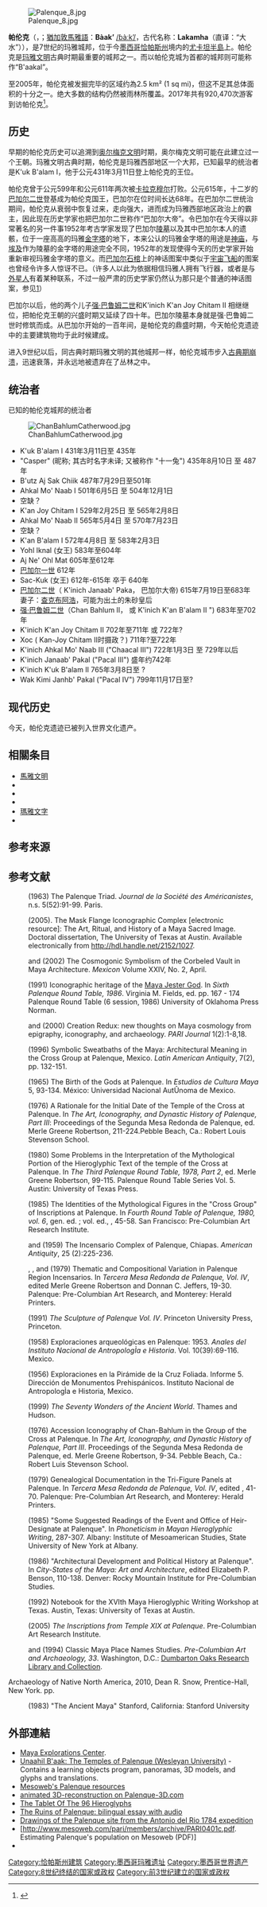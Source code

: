 {{世界文化遗产概要表
| site_img = Image:Palenque Collage.jpg
| site_img_capt = 
| site_img_width = 280px
| zh_name = 帕伦克的前西班牙城和国家公园
| en_name = Pre-Hispanic City and National Park of Palenque
| fr_name = Ville prehispanique et parc national de Palenque
| country = {{MEX}}
| criterion_c = (i)(ii)(iii)(iv)
| rg_year = 1987
| ex_rg_year = 
| remarks = 
| ID = 411
| Region = 拉丁美洲和加勒比地区
| org_url = http://whc.unesco.org/en/list/411
| map_img = 
| map_img_width = 
}}
{{玛雅文明|nocat}}
[[File:Palenque_8.jpg|thumb]]

'''帕伦克'''（'''{{lang-es|Palenque}}'''，{{IPA-es|pa'leŋke}}；[[猶加敦馬雅語|猶加敦馬雅語]]：'''Bàakʼ''' [[Help:國際音標|/ɓàːkʼ/]]，古代名称：'''Lakamha'''（直译：“大水”）），是7世纪的玛雅城邦，位于今[[墨西哥|墨西哥]][[恰帕斯州|恰帕斯州]]境内的[[尤卡坦半島|尤卡坦半島]]上。帕伦克是[[玛雅文明|玛雅文明]]古典时期最重要的城邦之一。而以帕伦克城为首都的城邦则可能称作“B'aakal”。

至2005年，帕伦克被发掘完毕的区域约為2.5 km² (1 sq mi)，但这不足其总体面积的十分之一。绝大多数的结构仍然被雨林所覆盖。2017年共有920,470次游客到访帕伦克<ref name=visitors>{{cite web |url=http://www.estadisticas.inah.gob.mx/ |title=Estadística de Visitantes |language=es |publisher=[[INAH|INAH]] |accessdate=2018-03-25|archive-url=https://web.archive.org/web/20120708021202/http://www.estadisticas.inah.gob.mx/ |archive-date=2012-07-08 |dead-url=yes }}</ref>。

== 历史 ==
    
早期的帕伦克历史可以追溯到[[奥尔梅克文明|奥尔梅克文明]]时期，奥尔梅克文明可能在此建立过一个王朝。玛雅文明古典时期，帕伦克是玛雅西部地区一个大邦，已知最早的统治者是K'uk B'alam I，他于公元431年3月11日登上帕伦克的王位。   

帕伦克曾于公元599年和公元611年两次被[[卡拉克穆尔|卡拉克穆尔]]打败。公元615年，十二岁的[[巴加尔二世|巴加尔二世]]登基成为帕伦克国王，巴加尔在位时间长达68年。在巴加尔二世统治期间，帕伦克从衰弱中恢复过来，走向强大，进而成为玛雅西部地区政治上的霸主，因此现在历史学家也把巴加尔二世称作“巴加尔大帝”。令巴加尔在今天得以非常著名的另一件事1952年考古学家发现了巴加尔[[陵墓|陵墓]]以及其中巴加尔本人的遗骸，位于一座高高的玛雅[[金字塔|金字塔]]的地下，本来公认的玛雅金字塔的用途是[[神庙|神庙]]，与[[埃及|埃及]]作为陵墓的金字塔的用途完全不同，1952年的发现使得今天的历史学家开始重新审视玛雅金字塔的意义。而[[巴加尔石棺|巴加尔石棺]]上的神话图案中类似于[[宇宙飞船|宇宙飞船]]的图案也曾经令许多人惊讶不已。（许多人以此为依据相信玛雅人拥有飞行器，或者是与[[外星人|外星人]]有着某种联系，不过一般严肃的历史学家仍然认为那只是个普通的神话图案，参见[https://web.archive.org/web/20070419122447/http://www.seti-astronautik.de/images/palenque.jpg]）   
   
巴加尔以后，他的两个儿子[[强·巴鲁姆二世|强·巴鲁姆二世]]和K'inich K'an Joy Chitam II 相继继位，把帕伦克王朝的兴盛时期又延续了四十年。巴加尔陵墓本身就是强·巴鲁姆二世时修筑而成。从巴加尔开始的一百年间，是帕伦克的鼎盛时期，今天帕伦克遗迹中的主要建筑物均于此时候建成。   
   
进入9世纪以后，同古典时期玛雅文明的其他城邦一样，帕伦克城市步入[[古典期玛雅文明的衰落|古典期崩溃]]，迅速衰落，并永远地被遗弃在了丛林之中。

== 统治者 ==
已知的帕伦克城邦的统治者

[[File:ChanBahlumCatherwood.jpg|thumb]]

* K'uk B'alam I       431年3月11日至 435年
* "Casper" (昵称; 其古时名字未译; 又被称作 "十一兔") 435年8月10日 至 487年
* B'utz Aj Sak Chiik     487年7月29日至501年
* Ahkal Mo' Naab I       501年6月5日 至 504年12月1日
* 空缺？
* K'an Joy Chitam I          529年2月25日 至 565年2月8日
* Ahkal Mo' Naab II          565年5月4日 至 570年7月23日
* 空缺？
* K'an B'alam I              572年4月8日 至 583年2月3日 
* Yohl Iknal (女王)          583年至604年
* Aj Ne' Ohl Mat             605年至612年
* [[巴加尔一世|巴加尔一世]]                 612年
* Sac-Kuk (女王)             612年-615年 卒于 640年
* [[巴加尔二世|巴加尔二世]]（ K'inich Janaab' Paka， 巴加尔大帝)  615年7月19日至683年 妻子：[[查克布阿浩|查克布阿浩]]，可能为出土的朱砂皇后
* [[强·巴鲁姆二世|强·巴鲁姆二世]]（Chan Bahlum II， 或 K'inich K'an B'alam II ")  683年至702年 
* K'inich K'an Joy Chitam II             702年至711年 或 722年? 
* Xoc ( Kan-Joy Chitam II时摄政？)     711年?至722年
* K'inich Ahkal Mo' Naab III  ("Chaacal III")     722年1月3日 至 729年以后  
* K'inich Janaab' Pakal ("Pacal III")               盛年约742年 
* K'inich K'uk B'alam II                 765年3月8日至 ?
* Wak Kimi Janhb' Pakal ("Pacal IV")     799年11月17日至?

== 现代历史 ==
今天，帕伦克遗迹已被列入世界文化遗产。
==相關条目==
*[[馬雅文明|馬雅文明]]
*{{le|馬雅遺址列表|List of Maya sites}}
*{{le|中部美洲金字塔列表|List of Mesoamerican pyramids}}
*{{le|巨石文化遗迹列表|List of megalithic sites}}
*[[瑪雅文字|瑪雅文字]]
*{{le|20号神庙|Temple 20}}
{{Portal bar|建築}}

==参考来源==
{{Reflist|30em}}

==参考文献==
{{refbegin|indent=yes}}<!--If indent param. is used,   Pls use a colon (:) instead of asterisk (*) for bullet markers in the references list -->  
: {{aut|Berlin, Heinrich}} (1963) The Palenque Triad. ''Journal de la Société des Américanistes'', n.s. 5(52):91-99. Paris.
: {{aut|Carrasco, Michael D.}} (2005). The Mask Flange Iconographic Complex [electronic resource]: The Art, Ritual, and History of a Maya Sacred Image. Doctoral dissertation, The University of Texas at Austin. Available electronically from [http://hdl.handle.net/2152/1027 http://hdl.handle.net/2152/1027].
: {{aut|Carrasco, Michael D.}} and {{aut| Kerry Hull}} (2002) The Cosmogonic Symbolism of the Corbeled Vault in Maya Architecture. ''Mexicon'' Volume XXIV, No. 2, April.
: {{aut|Fields, Virginia M.}} (1991) Iconographic heritage of the [[Maya_Jester_God|Maya Jester God]]. In ''Sixth Palenque Round Table, 1986''. Virginia M. Fields, ed. pp. 167 - 174 Palenque Round Table (6 session, 1986) University of Oklahoma Press Norman.
: {{aut|[[David_Freidel|Freidel, David]]}} and {{aut|Barbara Macleod}} (2000) Creation Redux: new thoughts on Maya cosmology from epigraphy, iconography, and archaeology. ''PARI Journal'' 1(2):1-8,18.
: {{cite web |author=Guenter, Stanley |year=n.d. |title=The Tomb of K’inich Janaab Pakal: The Temple of the Inscriptions at Palenque |url=http://www.mesoweb.com/articles/guenter/TI.html |format=[[可移植文档格式|PDF]] |work=Mesoweb Articles |publisher=Mesoweb |accessdate=2008-02-04 |archive-date=2016-04-09 |archive-url=https://web.archive.org/web/20160409162307/http://www.mesoweb.com/articles/guenter/TI.html |dead-url=no }}
: {{aut|{{tsl|en|Stephen D. Houston||Houston, Stephen}}}} (1996) Symbolic Sweatbaths of the Maya: Architectural Meaning in the Cross Group at Palenque, Mexico. ''Latin American Antiquity'', 7(2), pp. 132-151.
: {{aut|{{tsl|en|David H. Kelley||Kelley, David}}}} (1965) The Birth of the Gods at Palenque. In ''Estudios de Cultura Maya'' 5, 93-134. México: Universidad Nacional AutÛnoma de Mexico.
: {{aut|[[弗洛伊德·朗恩斯伯里|Lounsbury, Floyd G.]]}} (1976) A Rationale for the Initial Date of the Temple of the Cross at Palenque. In ''The Art, Iconography, and Dynastic History of Palenque, Part III'': Proceedings of the Segunda Mesa Redonda de Palenque, ed. Merle Greene Robertson, 211-224.Pebble Beach, Ca.: Robert Louis Stevenson School.
: {{aut|[[弗洛伊德·朗恩斯伯里|Lounsbury, Floyd G.]]}} (1980) Some Problems in the Interpretation of the Mythological Portion of the Hieroglyphic Text of the temple of the Cross at Palenque. In ''The Third Palenque Round Table, 1978, Part 2'', ed. Merle Greene Robertson, 99-115. Palenque Round Table Series Vol. 5. Austin: University of Texas Press.
: {{aut|[[弗洛伊德·朗恩斯伯里|Lounsbury, Floyd G.]]}} (1985) The Identities of the Mythological Figures in the "Cross Group" of Inscriptions at Palenque. In ''Fourth Round Table of Palenque, 1980, vol. 6'', gen. ed. {{tsl|en|Merle Greene Robertson||Merle Greene Robertson}}; vol. ed., {{tsl|en|Elizabeth P. Benson||Elizabeth P. Benson}}, 45-58. San Francisco: Pre-Columbian Art Research Institute.
: {{cite book|author=Martin, Simon   |authorlink=Simon Martin (Mayanist)|author2={{tsl|en|Nikolai Grube||Nikolai Grube}}  |year=2000 |title=Chronicle of the Maya Kings and Queens: Deciphering the Dynasties of the Ancient Maya |publisher={{tsl|en|Thames & Hudson||Thames & Hudson}} |location=London and New York |isbn=0-500-05103-8 |oclc=47358325}}
: {{cite book|author=Martin, Simon|authorlink=Simon Martin (Mayanist)|author2={{tsl|en|Nikolai Grube||Nikolai Grube}}|year=2008|title=Chronicle of the Maya Kings and Queens: Deciphering the Dynasties of the Ancient Maya|location=London and New York|publisher={{tsl|en|Thames & Hudson||Thames & Hudson}}|edition=2nd|isbn=9780500287262|oclc=191753193}}
: {{cite web |author=Mesoweb |title=Muwaan Mat |url=http://www.mesoweb.com/encyc/view.asp?record=5796&act=viewexact&view=normal&word=Mat&wordAND=Muwaan&redir=no |work=Mesoweb Encyclopedia |accessdate=29 April 2009 |archive-url=https://web.archive.org/web/20190130162257/http://www.mesoweb.com/encyc/view.asp?record=5796&act=viewexact&view=normal&word=Mat&wordAND=Muwaan&redir=no |archive-date=2019-01-30 |dead-url=yes }}
: {{aut|Rands, Robert L.}} and {{aut|Barbara C. Rands}} (1959) The Incensario Complex of Palenque, Chiapas. ''American Antiquity'', 25 (2):225-236.
: {{aut|Rands, Robert L.}}, {{aut|Ronald L. Bishop}}, and {{aut|Garman Harbottle}} (1979) Thematic and Compositional Variation in Palenque Region Incensarios. In ''Tercera Mesa Redonda de Palenque, Vol. IV'', edited Merle Greene Robertson and Donnan C. Jeffers, 19-30. Palenque: Pre-Columbian Art Research, and Monterey: Herald Printers.
: {{cite book |author=Ringle, William M.   |author2=Thomas C. Smith-Stark |year=1996 |title=A Concordance to the Inscriptions of Palenque, Chiapas, Mexico |url=https://archive.org/details/concordancetoins0000ring   |series=MARI Publications, no. 62|location=New Orleans, Louisiana |publisher={{tsl|en|Middle American Research Institute||Middle American Research Institute}}, [[杜蘭大學|Tulane University]]|isbn=0-939238-93-4 |oclc=25630088}}
: {{aut|{{tsl|en|Merle Greene Robertson||Robertson, Merle Greene}}}} (1991) ''The Sculpture of Palenque Vol. IV''. Princeton University Press, Princeton.
: {{aut|[[Alberto_Lhuillier_Ruz|Ruz, Alberto Lhuillier]]}} (1958) Exploraciones arqueológicas en Palenque: 1953. ''Anales del Instituto Nacional de AntropologÌa e Historia''. Vol. 10(39):69-116. Mexico.
: {{aut|Sáenz, César A.}} (1956) Exploraciones en la Pirámide de la Cruz Foliada. Informe 5. Dirección de Monumentos Prehispánicos. Instituto Nacional de AntropologÌa e Historia, Mexico.
: {{aut|Scarre, Chris}} (1999) ''The Seventy Wonders of the Ancient World''. Thames and Hudson.
: {{aut|{{tsl|en|Linda Schele||Schele, Linda}}}} (1976) Accession Iconography of Chan-Bahlum in the Group of the Cross at Palenque. In ''The Art, Iconography, and Dynastic History of Palenque, Part III''. Proceedings of the Segunda Mesa Redonda de Palenque, ed. Merle Greene Robertson, 9-34. Pebble Beach, Ca.: Robert Luis Stevenson School.
: {{aut|{{tsl|en|Linda Schele||Schele, Linda}}}} (1979) Genealogical Documentation in the Tri-Figure Panels at Palenque. In ''Tercera Mesa Redonda de Palenque, Vol. IV'', edited {{tsl|en|Merle Greene Robertson||Merle Greene Robertson}}, 41-70. Palenque: Pre-Columbian Art Research, and Monterey: Herald Printers.
: {{aut|{{tsl|en|Linda Schele||Schele, Linda}}}} (1985) "Some Suggested Readings of the Event and Office of Heir-Designate at Palenque". In ''Phoneticism in Mayan Hieroglyphic Writing'', 287-307. Albany: Institute of Mesoamerican Studies, State University of New York at Albany.
: {{aut|{{tsl|en|Linda Schele||Schele, Linda}}}} (1986) "Architectural Development and Political History at Palenque". In ''City-States of the Maya: Art and Architecture'', edited Elizabeth P. Benson, 110-138. Denver: Rocky Mountain Institute for Pre-Columbian Studies.
: {{aut|{{tsl|en|Linda Schele||Schele, Linda}}}} (1992) Notebook for the XVIth Maya Hieroglyphic Writing Workshop at Texas. Austin, Texas: University of Texas at Austin.
: {{cite book |author=Schele, Linda   |authorlink=Linda Schele |author2=[[David_Freidel|David Freidel]]  |year=1990 |title=A Forest of Kings: The Untold Story of the Ancient Maya |url=https://archive.org/details/forestofkingsunt0034sche   |publisher={{tsl|en|William Morrow and Company||William Morrow}} |location=New York |isbn=0-688-07456-1 |oclc=21295769}}
: {{cite book|last1=Skidmore|first1=Joel|title=The Rulers of Palenque|date=2010|publisher=Mesoweb Publications|edition=Fifth|url=http://www.mesoweb.com/palenque/resources/rulers/PalenqueRulers-05.pdf|accessdate=12 October 2015|archive-date=2016-03-05|archive-url=https://web.archive.org/web/20160305033050/http://www.mesoweb.com/palenque/resources/rulers/PalenqueRulers-05.pdf|dead-url=no}}
: {{aut|{{tsl|en|David Stuart (Mayanist)||Stuart, David}}}} (2005) ''The Inscriptions from Temple XIX at Palenque''. Pre-Columbian Art Research Institute. {{ISBN|0-934051-10-0}}
: {{aut|{{tsl|en|David Stuart (Mayanist)||Stuart, David}}}} and {{aut|{{tsl|en|Stephen Houston||Stephen Houston}}}} (1994) Classic Maya Place Names Studies. ''Pre-Columbian Art and Archaeology, 33''. Washington, D.C.: [[敦巴頓橡樹園|Dumbarton Oaks Research Library and Collection]].
Archaeology of Native North America, 2010, Dean R. Snow, Prentice-Hall, New York. pp.
: {{aut|{{tsl|en|Robert J. Sharer||Robert Sharer}}}} (1983) "The Ancient Maya" Stanford, California: Stanford University

{{refend}}<!-- END biblio format style -->

==外部連結==
{{commons category|Palenque}}
* [https://web.archive.org/web/20071109104336/http://www.mayaexploration.org/research_pubs.php Maya Explorations Center].
* [https://web.archive.org/web/20071024143310/http://learningobjects.wesleyan.edu/palenque/ Unaahil B'aak: The Temples of Palenque (Wesleyan University)]  - Contains a learning objects program, panoramas, 3D models, and glyphs and translations.
* [http://www.mesoweb.com/palenque/resources/index.html Mesoweb's Palenque resources] {{Wayback|url=http://www.mesoweb.com/palenque/resources/index.html |date=20070205084958 }}
* [https://web.archive.org/web/20190814163430/http://www.palenque-3d.com/ animated 3D-reconstruction on Palenque-3D.com]
* [http://www.ubu.com/ethno/visuals/mayan01.html The Tablet Of The 96 Hieroglyphs] {{Wayback|url=http://www.ubu.com/ethno/visuals/mayan01.html |date=20070220162328 }}
* [http://www.studyspanish.com/comps/palenque2.htm The Ruins of Palenque: bilingual essay with audio] {{Wayback|url=http://www.studyspanish.com/comps/palenque2.htm |date=20070211003029 }}
* [http://memory.loc.gov/cgi-bin/ampage?collId=rbc3&fileName=rbc0001_2005kislak1page.db&recNum=0 Drawings of the Palenque site from the Antonio del Rio 1784 expedition] {{Wayback|url=http://memory.loc.gov/cgi-bin/ampage?collId=rbc3&fileName=rbc0001_2005kislak1page.db&recNum=0 |date=20070304210507 }}
* [http://www.mesoweb.com/pari/members/archive/PARI0401c.pdf. Estimating Palenque's population on Mesoweb (PDF)]{{dead link|date=2017年12月 |bot=InternetArchiveBot |fix-attempted=yes }}
* {{YouTube|s=BCs86ZrxX9k|National Geographic Live!:  Palenque and the Ancient Maya World  }}

{{Maya sites|nocat}}
{{墨西哥世界遗产}}
[[Category:恰帕斯州建筑|Category:恰帕斯州建筑]]
[[Category:墨西哥玛雅遗址|Category:墨西哥玛雅遗址]]
[[Category:墨西哥世界遗产|Category:墨西哥世界遗产]]
[[Category:8世纪终结的国家或政权|Category:8世纪终结的国家或政权]]
[[Category:前3世纪建立的国家或政权|Category:前3世纪建立的国家或政权]]